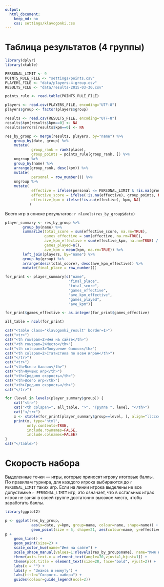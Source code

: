 ```yaml
---
output:
  html_document:
    keep_md: no
    css: settings/klavogonki.css
---
```


Таблица результатов (4 группы)
=====

```r

library(dplyr)
library(xtable)

PERSONAL_LIMIT <- 9
POINTS_RULE_FILE <- "settings/points.csv"
PLAYERS_FILE <- "data/players-4-group.csv"
RESULTS_FILE <- "data/results-2015-03-30.csv"

points_rule <- read.table(POINTS_RULE_FILE) 

players <- read.csv(PLAYERS_FILE, encoding="UTF-8")
players$group <- factor(players$group)

results <- read.csv(RESULTS_FILE, encoding="UTF-8")
results$kpm[results$kpm==0] <- NA
results$errors[results$kpm==0] <- NA

res_by_group <- merge(results, players, by="name") %>%
    group_by(date, group) %>%
    mutate(
            group_rank = rank(place),
            group_points = points_rule[group_rank, ]) %>%
    ungroup %>%
    group_by(name) %>%
    arrange(group_rank, desc(kpm)) %>%
    mutate(
            personal = row_number()) %>%
    ungroup %>%
    mutate(
            effective = ifelse(personal <= PERSONAL_LIMIT & !is.na(group_points), 1, NA),
            effective_score = ifelse(!is.na(effective), group_points, NA),
            effective_kpm = ifelse(!is.na(effective), kpm, NA)
           ) 

```

Всего игр в списке результатов: `r nlevels(res_by_group$date)`

```r
player_summary <- res_by_group %>%
        group_by(name) %>%
        summarize(total_score = sum(effective_score, na.rm=TRUE),
                  games_effective = sum(effective, na.rm=TRUE), 
                  ave_kpm_effective = sum(effective_kpm, na.rm=TRUE) / games_effective,
                  games_played=n(), 
                  ave_kpm = mean(kpm, na.rm=TRUE)) %>%
        left_join(players, by="name") %>% 
        group_by(group) %>%
        arrange(desc(total_score), desc(ave_kpm_effective)) %>%
        mutate(final_place = row_number())

for_print <- player_summary[c("name", 
                             "final_place", 
                             "total_score",
                             "games_effective",
                             "ave_kpm_effective",
                             "games_played",
                             "ave_kpm")]

for_print$games_effective <- as.integer(for_print$games_effective)

all_table = ncol(for_print)

cat("<table class='klavogonki_result' border=1>")
cat("<tr>")
cat("<th rowspan=2>Имя на сайте</th>")
cat("<th rowspan=2>Место</th>")
cat("<th colspan=3>Получение баллов</th>")
cat("<th colspan=2>Статистика по всем играм</th>")
cat("</tr>")
cat("<tr>")
cat("<th>Всего баллов</th>")
cat("<th>Лучших игр</th>")
cat("<th>Средняя скорость</th>")
cat("<th>Всего игр</th>")
cat("<th>Средняя скорость</th>")
cat("</tr>")

for (level in levels(player_summary$group)) {
    cat("<tr>")
    cat("<th colspan=", all_table, ">", "Группа ", level, "</th>")
    cat("</tr>")
    x <- xtable(for_print[player_summary$group==level, ], align="llcccccc")
    print(x, type="html",
          only.contents=TRUE, 
          include.rownames=FALSE, 
          include.colnames=FALSE)    
}
cat("</table>")
```

Скорость набора
=====

Выделенные точки — игры, которые приносят игроку итоговые баллы.
По правилам турнира, для каждого игрока выбираются до `r PERSONAL_LIMIT` таких игр. Если на линии
игрока выделены не все допустимые `r PERSONAL_LIMIT` игр, это означает, что в остальных играх игрок
не занял в своей группе достаточно высокое место, чтобы заработать баллы.

```r
library(ggplot2)

p <- ggplot(res_by_group, 
            aes(x=date, y=kpm, group=name, colour=name, shape=name)) +
            geom_point(size = 5, shape=21, aes(colour=name, y=effective_kpm),show_guide = FALSE)
p + 
    geom_line() + 
    geom_point(size=2) +
    scale_color_hue(name="Имя на сайте") +
    scale_shape_manual(values=1:nlevels(res_by_group$name), name="Имя на сайте") +
    theme(axis.text.x = element_text(angle=70,vjust=1,hjust=1)) + 
    theme(plot.title = element_text(size=20, face="bold", vjust=2)) +
    labs(x = "") +
    labs(y = "Знаков в минуту") +
    labs(title="Скорость набора") +
    guides(colour=guide_legend(ncol=2))
```


